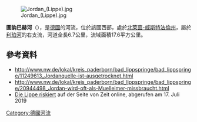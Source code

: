 {{No footnotes|time=2020-08-14T04:37:38+00:00}}
{{Coord|51|46|31.62|N|8|48|48.45|E|display=title}}

[[Image:Jordan_(Lippe).jpg|right]]

'''圖訥巴赫河'''（{{lang-de|Thunebach}}），是[[德國|德國]]的河流，位於該國西部，處於[[北萊茵-威斯特法倫州|北萊茵-威斯特法倫州]]，屬於[[利珀河|利珀河]]的右支流，河道全長6.7公里，流域面積17.6平方公里。

==參考資料==
* http://www.nw.de/lokal/kreis_paderborn/bad_lippspringe/bad_lippspringe/11249613_Jordanquelle-ist-ausgetrocknet.html {{Wayback|url=http://www.nw.de/lokal/kreis_paderborn/bad_lippspringe/bad_lippspringe/11249613_Jordanquelle-ist-ausgetrocknet.html |date=20171107020756 }}
* http://www.nw.de/lokal/kreis_paderborn/bad_lippspringe/bad_lippspringe/20944498_Jordan-wird-oft-als-Muelleimer-missbraucht.html {{Wayback|url=http://www.nw.de/lokal/kreis_paderborn/bad_lippspringe/bad_lippspringe/20944498_Jordan-wird-oft-als-Muelleimer-missbraucht.html |date=20171107005621 }}
* [https://www.zeit.de/1989/46/die-lippe-riskiert/seite-2 Die Lippe riskiert] {{Wayback|url=https://www.zeit.de/1989/46/die-lippe-riskiert/seite-2 |date=20190805094729 }} auf der Seite von Zeit online, abgerufen am 17. Juli 2019

{{Germany-geo-stub}}
[[Category:德國河流|Category:德國河流]]